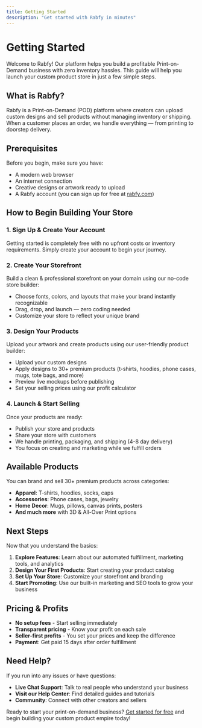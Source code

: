 ```yaml
---
title: Getting Started
description: "Get started with Rabfy in minutes"
---
```


# Getting Started

Welcome to Rabfy! Our platform helps you build a profitable Print-on-Demand business with zero inventory hassles. This guide will help you launch your custom product store in just a few simple steps.

## What is Rabfy?

Rabfy is a Print-on-Demand (POD) platform where creators can upload custom designs and sell products without managing inventory or shipping. When a customer places an order, we handle everything — from printing to doorstep delivery.

## Prerequisites

Before you begin, make sure you have:

- A modern web browser
- An internet connection
- Creative designs or artwork ready to upload
- A Rabfy account (you can sign up for free at [rabfy.com](https://rabfy.com))

## How to Begin Building Your Store

### 1. Sign Up & Create Your Account

Getting started is completely free with no upfront costs or inventory requirements. Simply create your account to begin your journey.

### 2. Create Your Storefront

Build a clean & professional storefront on your domain using our no-code store builder:

- Choose fonts, colors, and layouts that make your brand instantly recognizable
- Drag, drop, and launch — zero coding needed
- Customize your store to reflect your unique brand

### 3. Design Your Products

Upload your artwork and create products using our user-friendly product builder:

- Upload your custom designs
- Apply designs to 30+ premium products (t-shirts, hoodies, phone cases, mugs, tote bags, and more)
- Preview live mockups before publishing
- Set your selling prices using our profit calculator

### 4. Launch & Start Selling

Once your products are ready:

- Publish your store and products
- Share your store with customers
- We handle printing, packaging, and shipping (4-8 day delivery)
- You focus on creating and marketing while we fulfill orders

## Available Products

You can brand and sell 30+ premium products across categories:

- **Apparel**: T-shirts, hoodies, socks, caps
- **Accessories**: Phone cases, bags, jewelry
- **Home Decor**: Mugs, pillows, canvas prints, posters
- **And much more** with 3D & All-Over Print options

## Next Steps

Now that you understand the basics:

1. **Explore Features**: Learn about our automated fulfillment, marketing tools, and analytics
2. **Design Your First Products**: Start creating your product catalog
3. **Set Up Your Store**: Customize your storefront and branding
4. **Start Promoting**: Use our built-in marketing and SEO tools to grow your business

## Pricing & Profits

- **No setup fees** - Start selling immediately
- **Transparent pricing** - Know your profit on each sale
- **Seller-first profits** - You set your prices and keep the difference
- **Payment**: Get paid 15 days after order fulfillment

## Need Help?

If you run into any issues or have questions:

- **Live Chat Support**: Talk to real people who understand your business
- **Visit our Help Center**: Find detailed guides and tutorials
- **Community**: Connect with other creators and sellers

Ready to start your print-on-demand business? [Get started for free](https://rabfy.com) and begin building your custom product empire today!

